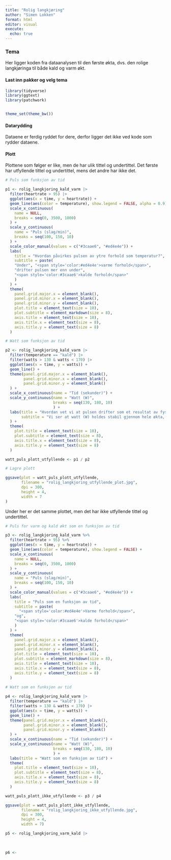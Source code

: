 ```yaml
---
title: "Rolig langkjøring"
author: "Simen Lokken"
format: html
editor: visual
execute: 
  echo: true
---
```


### Tema

Her ligger koden fra dataanalysen til den første økta, dvs. den rolige langkjøringa til både kald og varm økt.

#### Last inn pakker og velg tema

```r

library(tidyverse)
library(ggtext)
library(patchwork)


theme_set(theme_bw())
```

#### Datarydding

Dataene er ferdig ryddet for dere, derfor ligger det ikke ved kode som rydder dataene.

#### Plott

Plottene som følger er like, men de har ulik tittel og undertittel. Det første har utfyllende tittel og undertittel, mens det andre har ikke det.

```r

# Puls som funksjon av tid

p1 <- rolig_langkjoring_kald_varm |> 
  filter(heartrate > 95) |> 
  ggplot(aes(x = time, y = heartrate)) +
  geom_line(aes(color = temperature), show.legend = FALSE, alpha = 0.9) +
  scale_x_continuous(
    name = NULL,
    breaks = seq(0, 3500, 1000)
  ) +
  scale_y_continuous(
    name = "Puls (slag/min)",
    breaks = seq(100, 150, 10)
  ) +
  scale_color_manual(values = c("#3caae6", "#ed4e4e")) +
  labs(
    title = "Hvordan påvirkes pulsen av ytre forhold som temperatur?",
    subtitle = paste(
    "Under", "<span style='color:#ed4e4e'>varme forhold</span>", 
    "drifter pulsen mer enn under", 
    "<span style='color:#3caae6'>kalde forhold</span>"
    )
  ) +
  theme(
    panel.grid.major.x = element_blank(),
    panel.grid.minor.x = element_blank(),
    panel.grid.minor.y = element_blank(),
    plot.title = element_text(size = 10),
    plot.subtitle = element_markdown(size = 8),
    axis.title = element_text(size = 10),
    axis.title.x = element_text(size = 8),
    axis.title.y = element_text(size = 8)
  )

# Watt som funksjon av tid

p2 <- rolig_langkjoring_kald_varm |> 
  filter(temperature == "kald") |> 
  filter(watts > 130 & watts < 170) |> 
  ggplot(aes(x = time, y = watts)) +
  geom_line() +
  theme(panel.grid.major.x = element_blank(),
        panel.grid.minor.x = element_blank(),
        panel.grid.minor.y = element_blank()
  ) +
  scale_x_continuous(name = "Tid (sekunder)") +
  scale_y_continuous(name = "Watt (W)",
                     breaks = seq(130, 180, 10)
                     ) +
  labs(title = "Hvordan vet vi at pulsen drifter som et resultat av fysiologi?",
       subtitle = "Vi ser at watt (W) holdes stabil gjennom hele økta, så vi kan konkludere med at pulsøkningen er fysiologisk og ikke fysisk"
  ) +
  theme(
    plot.title = element_text(size = 10),
    plot.subtitle = element_text(size = 8),
    axis.title.x = element_text(size = 8),
    axis.title.y = element_text(size = 8)
  )

watt_puls_plott_utfyllende <- p1 / p2
```

```r

# Lagre plott

ggsave(plot = watt_puls_plott_utfyllende,
       filename = "rolig_langkjoring_utfyllende_plot.jpg",
       dpi = 300,
       height = 4,
       width = 7
)
```

Under her er det samme plottet, men det har ikke utfyllende tittel og undertittel.

```r

# Puls for varm og kald økt som en funksjon av tid

p3 <- rolig_langkjoring_kald_varm %>%
  filter(heartrate > 95) %>%
  ggplot(aes(x = time, y = heartrate)) +
  geom_line(aes(color = temperature), show.legend = FALSE) +
  scale_x_continuous(
    name = NULL,
    breaks = seq(0, 3500, 1000)
  ) +
  scale_y_continuous(
    name = "Puls (slag/min)",
    breaks = seq(100, 150, 10)
  ) +
  scale_color_manual(values = c("#3caae6", "#ed4e4e")) +
  labs(
    title = "Puls som en funksjon av tid",
    subtitle = paste(
      "<span style='color:#ed4e4e'>Varme forhold</span>", 
    "og", 
    "<span style='color:#3caae6'>kalde forhold</span>"
    )
  ) +
  theme(
    panel.grid.major.x = element_blank(),
    panel.grid.minor.x = element_blank(),
    panel.grid.minor.y = element_blank(),
    plot.title = element_text(size = 10),
    plot.subtitle = element_markdown(size = 8),
    axis.title = element_text(size = 10),
    axis.title.x = element_text(size = 8),
    axis.title.y = element_text(size = 8)
  )
  
# Watt som en funksjon av tid

p4 <- rolig_langkjoring_kald_varm |> 
  filter(temperature == "kald") |> 
  filter(watts > 130 & watts < 170) |> 
  ggplot(aes(x = time, y = watts)) +
  geom_line() +
  theme(panel.grid.major.x = element_blank(),
        panel.grid.minor.x = element_blank(),
        panel.grid.minor.y = element_blank()
  ) +
  scale_x_continuous(name = "Tid (sekunder)") +
  scale_y_continuous(name = "Watt (W)",
                     breaks = seq(130, 180, 10)
                     ) +
  labs(title = "Watt som en funksjon av tid") +
  theme(
    plot.title = element_text(size = 10),
    plot.subtitle = element_text(size = 8),
    axis.title.x = element_text(size = 8),
    axis.title.y = element_text(size = 8)
  )

watt_puls_plott_ikke_utfyllende <- p3 / p4
```

```r

ggsave(plot = watt_puls_plott_ikke_utfyllende,
       filename = "rolig_langkjoring_ikke_utfyllende.jpg",
       dpi = 300,
       height = 4,
       width = 7)
```

```r

p5 <- rolig_langkjoring_varm_kald |> 
  
  
  
p6 <-   
```
